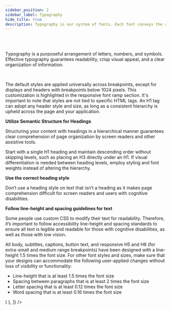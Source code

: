 ```yaml
---
sidebar_position: 2
sidebar_label: Typography
hide_title: true
description: Typography is our system of fonts. Each font conveys the appropriate sentiment to assist our users through each stage of their journey.
---
```

<br />
<br />
<p>Typography is a purposeful arrangement of letters, numbers, and symbols. Effective typography guarantees readability, crisp visual appeal, and a clear organization of information.</p>
<br />
<Tables
  hideHeader
  headers={['title', 'description']}
  args={[
    {
      title: 'Usage and conditions (for acceptance criteria)',
      description: (
<div>
<p>The default styles are applied universally across breakpoints, except for displays and headers with breakpoints below 1024 pixels. This customization is highlighted in the responsive font ramp section. It's important to note that styles are not tied to specific HTML tags. An H1 tag can adopt any header style and size, as long as a consistent hierarchy is upheld across the page and your application.</p>
<strong>Utilize Semantic Structure for Headings</strong>
<p>Structuring your content with headings in a hierarchical manner guarantees clear comprehension of page organization by screen readers and other assistive tools.</p>
<p>Start with a single H1 heading and maintain descending order without skipping levels, such as placing an H3 directly under an H1. If visual differentiation is needed between heading levels, employ styling and font weights instead of altering the hierarchy.</p>
<strong>Use the correct heading style</strong>
<p>Don’t use a heading style on text that isn’t a heading as it makes page comprehension difficult for screen readers and users with cognitive disabilities.</p>
<strong>Follow line-height and spacing guidelines for text</strong>
<p>Some people use custom CSS to modify their text for readability. Therefore, it’s important to follow accessibility line-height and spacing standards to ensure all text is legible and readable for those with cognitive disabilities, as well as those with low vision.</p>
<p>All body, subtitles, captions, button text, and responsive H5 and H6 (for extra-small and medium range breakpoints) have been designed with a line-height 1.5 times the font size. For other font styles and sizes, make sure that your designs can accommodate the following user-applied changes without loss of visibility or functionality:</p>
<ul>
<li>Line-height that is at least 1.5 times the font size</li>
<li>Spacing between paragraphs that is at least 2 times the font size</li>
<li>Letter spacing that is at least 0.12 times the font size</li>
<li>Word spacing that is at least 0.16 times the font size</li>
</ul>
</div>)
    },
]}
/>

<TypographySection />

